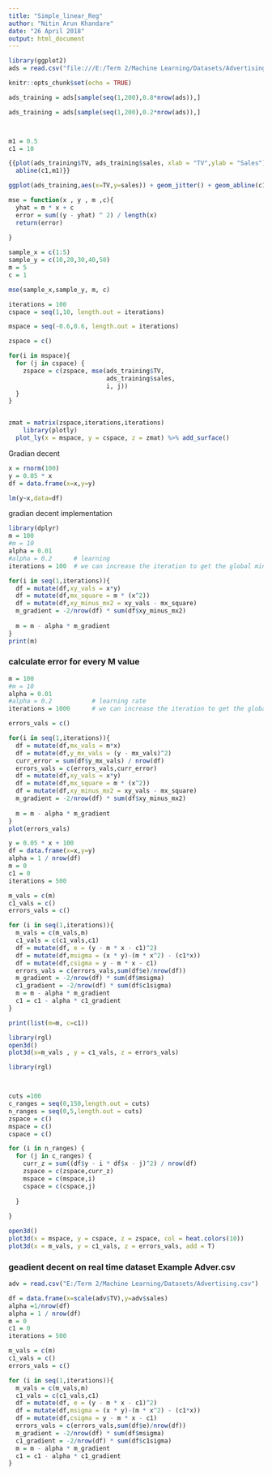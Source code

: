 ---
title: "Simple_linear_Reg"
author: "Nitin Arun Khandare"
date: "26 April 2018"
output: html_document
---

```{r setup, include=FALSE}
library(ggplot2)
ads = read.csv("file:///E:/Term 2/Machine Learning/Datasets/Advertising.csv")

knitr::opts_chunk$set(echo = TRUE)
```



```{r}
ads_training = ads[sample(seq(1,200),0.8*nrow(ads)),]

ads_training = ads[sample(seq(1,200),0.2*nrow(ads)),]



m1 = 0.5
c1 = 10

{{plot(ads_training$TV, ads_training$sales, xlab = "TV",ylab = "Sales")
  abline(c1,m1)}}

ggplot(ads_training,aes(x=TV,y=sales)) + geom_jitter() + geom_abline(c1,m1)
```



```{r}
mse = function(x , y , m ,c){
  yhat = m * x + c
  error = sum((y - yhat) ^ 2) / length(x)
  return(error)
  
}

sample_x = c(1:5)
sample_y = c(10,20,30,40,50)
m = 5
c = 1

mse(sample_x,sample_y, m, c)

iterations = 100
cspace = seq(1,10, length.out = iterations)

mspace = seq(-0.6,0.6, length.out = iterations)

zspace = c()

for(i in mspace){
  for (j in cspace) {
    zspace = c(zspace, mse(ads_training$TV, 
                           ads_training$sales, 
                           i, j))
  }
}


zmat = matrix(zspace,iterations,iterations)
    library(plotly)
  plot_ly(x = mspace, y = cspace, z = zmat) %>% add_surface()
```


############## Gradian decent  #################

```{r}

x = rnorm(100)
y = 0.05 * x
df = data.frame(x=x,y=y)

lm(y~x,data=df)

```



######### gradian decent implementation
```{r}
library(dplyr)
m = 100
#m = 10
alpha = 0.01
#alpha = 0.2      # learning 
iterations = 100  # we can increase the iteration to get the global minimum

for(i in seq(1,iterations)){
  df = mutate(df,xy_vals = x*y)
  df = mutate(df,mx_square = m * (x^2))
  df = mutate(df,xy_minus_mx2 = xy_vals - mx_square)
  m_gradient = -2/nrow(df) * sum(df$xy_minus_mx2)
  
  m = m - alpha * m_gradient 
}
print(m)

```



### calculate error for every M value
```{r}
m = 100
#m = 10
alpha = 0.01
#alpha = 0.2           # learning rate
iterations = 1000      # we can increase the iteration to get the global minimum

errors_vals = c()

for(i in seq(1,iterations)){
  df = mutate(df,mx_vals = m*x)
  df = mutate(df,y_mx_vals = (y - mx_vals)^2)
  curr_error = sum(df$y_mx_vals) / nrow(df)
  errors_vals = c(errors_vals,curr_error)
  df = mutate(df,xy_vals = x*y)
  df = mutate(df,mx_square = m * (x^2))
  df = mutate(df,xy_minus_mx2 = xy_vals - mx_square)
  m_gradient = -2/nrow(df) * sum(df$xy_minus_mx2)
  
  m = m - alpha * m_gradient 
}
plot(errors_vals)
```



```{r}

y = 0.05 * x + 100
df = data.frame(x=x,y=y)
alpha = 1 / nrow(df)
m = 0
c1 = 0
iterations = 500

m_vals = c(m)
c1_vals = c()
errors_vals = c()

for (i in seq(1,iterations)){
  m_vals = c(m_vals,m)
  c1_vals = c(c1_vals,c1)
  df = mutate(df, e = (y - m * x - c1)^2)
  df = mutate(df,msigma = (x * y)-(m * x^2) - (c1*x))
  df = mutate(df,csigma = y - m * x - c1)
  errors_vals = c(errors_vals,sum(df$e)/nrow(df))
  m_gradient = -2/nrow(df) * sum(df$msigma)
  c1_gradient = -2/nrow(df) * sum(df$c1sigma)
  m = m - alpha * m_gradient
  c1 = c1 - alpha * c1_gradient
}

print(list(m=m, c=c1))
```


```{r}

library(rgl)
open3d()
plot3d(x=m_vals , y = c1_vals, z = errors_vals)
```


```{r}
library(rgl)



cuts =100
c_ranges = seq(0,150,length.out = cuts)
n_ranges = seq(0,5,length.out = cuts)
zspace = c()
mspace = c()
cspace = c()

for (i in n_ranges) {
  for (j in c_ranges) {
    curr_z = sum((df$y - i * df$x - j)^2) / nrow(df)
    zspace = c(zspace,curr_z)
    mspace = c(mspace,i)
    cspace = c(cspace,j)
    
  }
  
}

open3d()
plot3d(x = mspace, y = cspace, z = zspace, col = heat.colors(10))
plot3d(x = m_vals, y = c1_vals, z = errors_vals, add = T)
```



### geadient decent on real time dataset  Example Adver.csv

```{r}
adv = read.csv("E:/Term 2/Machine Learning/Datasets/Advertising.csv")

df = data.frame(x=scale(adv$TV),y=adv$sales)
alpha =1/nrow(df)
alpha = 1 / nrow(df)
m = 0
c1 = 0
iterations = 500

m_vals = c(m)
c1_vals = c()
errors_vals = c()

for (i in seq(1,iterations)){
  m_vals = c(m_vals,m)
  c1_vals = c(c1_vals,c1)
  df = mutate(df, e = (y - m * x - c1)^2)
  df = mutate(df,msigma = (x * y)-(m * x^2) - (c1*x))
  df = mutate(df,csigma = y - m * x - c1)
  errors_vals = c(errors_vals,sum(df$e)/nrow(df))
  m_gradient = -2/nrow(df) * sum(df$msigma)
  c1_gradient = -2/nrow(df) * sum(df$c1sigma)
  m = m - alpha * m_gradient
  c1 = c1 - alpha * c1_gradient
}

```

